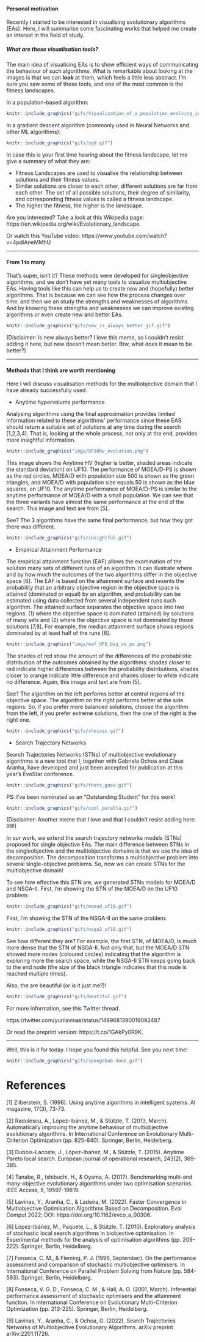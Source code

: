 #### Personal motivation

Recently I started to be interested in visualising evolutionary algorithms (EAs). Here, I will summarise some fascinating works that helped me create an interest in the field of study.

##### What are these visualisation tools?

The main idea of visualising EAs is to show efficient ways of communicating the behaviour of such algorithms. What is remarkable about looking at the images is that we can **look** at them, which feels a little less abstract. I’m sure you saw some of these tools, and one of the most common is the fitness landscapes.

In a population-based algorithm:

```r
knitr::include_graphics("gifs/Visualization_of_a_population_evolving_in_a_static_fitness_landscape.gif")
```

In a gradient descent algorithm (commonly used in Neural Networks and other ML algorithms):


```r
knitr::include_graphics("gifs/sgd.gif")
```


In case this is your first time hearing about the fitness landscape, let me give a summary of what they are:

- Fitness Landscapes are used to visualise the relationship between
solutions and their fitness values.
- Similar solutions are closer to each other, different solutions are far
from each other.
The set of all possible solutions, their degree of similarity, and 
corresponding fitness values is called a fitness landscape.
- The higher the fitness, the higher is the landscape.

Are you interested? Take a look at this Wikipedia page: https://en.wikipedia.org/wiki/Evolutionary_landscape.

Or watch this YouTube video: https://www.youtube.com/watch?v=4pdiAneMMhU

----- 

#### From 1 to many

That’s super, isn’t it? These methods were developed for singleobjective algorithms, and we don’t have yet many tools to visualize multiobjective EAs. Having tools like this can help us to create new and (hopefully) better algorithms. That is because we can see how the process changes over time, and then we an study the strengths and weaknesses of algorithms. And by knowing these strengths and weaknesses we can improve existing algorithms or even create new and better EAs. 


```r
knitr::include_graphics("gifs/new_is_always_better_gif.gif")
```

(Disclaimer: Is new always better? I love this meme, so I couldn't resist adding it here, but new doesn't mean better. Btw, what does it mean to be better?)

----- 
  
#### Methods that I think are worth mentioning
  
Here I will discuss visualisation methods for the multiobjective domain that I have already successfully used. 

- Anytime hypervolume performance

Analysing algorithms using the final approximation provides limited information related to these algorithms’ performance since these EAS should return a suitable set of solutions at any time during the search [1,2,3,4]. That is, looking at the whole process, not only at the end, provides more insightful information.

```r
knitr::include_graphics("imgs/UF10hv_evolution.png")
```


This image shows the Anytime HV (higher is better, shaded areas indicate the standard deviation) on UF10. The performance of MOEA/D-PS is shown as the red circles, MOEA/D with population size 500 is shown as the green triangles, and MOEA/D with population size equals 50 is shown as the blue squares, on UF10. The anytime performance of MOEA/D-PS is similar to the anytime performance of MOEA/D with a small population. We can see that the three variants have almost the same performance at the end of the search. This image and text are from [5].

See? The 3 algorithms have the same final performance, but how they got there was different.


```r
knitr::include_graphics("gifs/insightful.gif")
```


- Empirical Attainment Performance

The empirical attainment function (EAF) allows the examination of the solution many sets of different runs of an algorithm. It can illustrate where and by how much the outcomes of the two algorithms differ in the objective space [6]. The EAF is based on the attainment surface and resents the probability that an arbitrary objective region in the objective space is attained (dominated or equal) by an algorithm, and probability can be estimated using data collected from several independent runs such algorithm. The attained surface separates the objective space into two regions: (1) where the objective space is dominated (attained) by solutions of many sets and (2) where the objective space is not dominated by those solutions [7,8]. For example, the median attainment surface shows regions dominated by at least half of the runs [6].


```r
knitr::include_graphics("imgs/eaf_UF6_big_vs_ps.png")
```

The shades of red show the amount of the differences of the probabilistic distribution of the outcomes obtained by the algorithms: shades closer to red indicate higher differences between the probability distributions, shades closer to orange indicate little difference and shades closer to white indicate no difference. Again, this image and text are from [5].

See? The algorithm on the left performs better at central regions of the objective space. The algorithm on the right performs better at the side regions. So, if you prefer more balanced solutions, choose the algorithm from the left, if you prefer extreme solutions, then the one of the right is the right one.

```r
knitr::include_graphics("gifs/choices.gif")
```

- Search Trajectory Networks 

Search Trajectories Networks (STNs) of multiobjective evolutionary algorithms is a new tool that I, together with Gabriela Ochoa and Claus Aranha, have developed and just been accepted for publication at this year’s EvoStar conference.


```r
knitr::include_graphics("gifs/thats_good.gif")
```

PS: I've been nominated as an "Outstanding Student" for this work!


```r
knitr::include_graphics("gifs/cool_peralta.gif")
```

(Disclaimer: Another meme that I love and that I couldn't resist adding here. 99!)

In our work, we extend the search trajectory networks models (STNs) proposed for single objective EAs. The main difference between STNs in the singleobjective and the multiobjective domains is that we use the idea of decomposition. The decomposition transforms a multiobjective problem into several single-objective problems. So, now we can create STNs for the multiobjective domain!

To see how effective this STN are, we generated STNs models for MOEA/D and NSGA-II. First, I'm showing the STN of the MOEA/D on the UF10 problem: 

```r
knitr::include_graphics("gifs/moead_uf10.gif")
```

First, I'm showing the STN of the NSGA-II on the same problem:

```r
knitr::include_graphics("gifs/nsga2_uf10.gif")
```

See how different they are? For example, the first STN, of MOEA/D, is much more dense that the STN of NSGA-II. Not only that, but the MOEA/D STN showed more nodes (coloured circles) indicating that the algorithm is exploring more the search space, while the NSGA-II STN keeps going back to the end node (the size of the black triangle indicates that this node is reached multiple times).

Also, the are beautiful (or is it just me?)!

```r
knitr::include_graphics("gifs/beatiful.gif")
```

For more information, see this Twitter thread.

https://twitter.com/yurilavinas/status/1499681390019092487

Or read the preprint version: https://t.co/1GAkPy0R9K.

----- 

Well, this is it for today. I hope you found this helpful. See you next time!

```r
knitr::include_graphics("gifs/spongebob-done.gif")
```


# References

[1] Zilberstein, S. (1996). Using anytime algorithms in intelligent systems. AI magazine, 17(3), 73-73.

[2] Radulescu, A., López-Ibánez, M., & Stützle, T. (2013, March). Automatically improving the anytime behaviour of multiobjective evolutionary algorithms. In International Conference on Evolutionary Multi-Criterion Optimization (pp. 825-840). Springer, Berlin, Heidelberg. 

[3] Dubois-Lacoste, J., López-Ibáñez, M., & Stützle, T. (2015). Anytime Pareto local search. European journal of operational research, 243(2), 369-385.

[4] Tanabe, R., Ishibuchi, H., & Oyama, A. (2017). Benchmarking multi-and many-objective evolutionary algorithms under two optimisation scenarios. IEEE Access, 5, 19597-19619.

[5] Lavinas, Y., Aranha, C., & Ladeira, M. (2022). Faster Convergence in Multiobjective Optimisation Algorithms Based on Decomposition. Evol Comput 2022; DOI: https://doi.org/10.1162/evco_a_00306.

[6] López-Ibáñez, M., Paquete, L., & Stützle, T. (2010). Exploratory analysis of stochastic local search algorithms in biobjective optimisation. In Experimental methods for the analysis of optimisation algorithms (pp. 209-222). Springer, Berlin, Heidelberg.

[7] Fonseca, C. M., & Fleming, P. J. (1996, September). On the performance assessment and comparison of stochastic multiobjective optimisers. In International Conference on Parallel Problem Solving from Nature (pp. 584-593). Springer, Berlin, Heidelberg.

[8] Fonseca, V. G. D., Fonseca, C. M., & Hall, A. O. (2001, March). Inferential performance assessment of stochastic optimisers and the attainment function. In International Conference on Evolutionary Multi-Criterion Optimization (pp. 213-225). Springer, Berlin, Heidelberg.

[9] Lavinas, Y., Aranha, C., & Ochoa, G. (2022). Search Trajectories Networks of Multiobjective Evolutionary Algorithms. arXiv preprint arXiv:2201.11726.